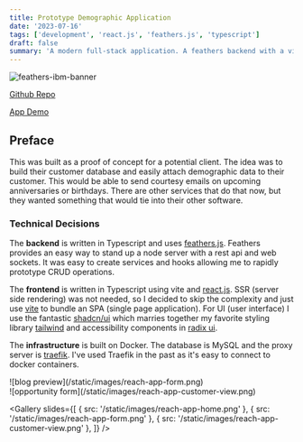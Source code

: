 ```yaml
---
title: Prototype Demographic Application
date: '2023-07-16'
tags: ['development', 'react.js', 'feathers.js', 'typescript']
draft: false
summary: 'A modern full-stack application. A feathers backend with a vite spa frontend.'
---
```


![feathers-ibm-banner](/static/images/reach-app-home.png)

[Github Repo](https://github.com/bskimball/reach)

[App Demo](https://poc.lam.bdkcloud.com)

## Preface

This was built as a proof of concept for a potential client. The idea was to build their customer database and
easily attach demographic data to their customer. This would be able to send courtesy emails on upcoming
anniversaries or birthdays. There are other services that do that now, but they wanted something that would tie into
their other software.

### Technical Decisions

The <strong>backend</strong> is written in Typescript and uses [feathers.js](https://feathersjs.com/). Feathers
provides an easy way to stand up a node server with a rest api and web sockets. It was easy to create services and
hooks allowing me to rapidly prototype CRUD operations.

The <strong>frontend</strong> is written in Typescript using vite and [react.js](https://react.dev/). SSR (server side
rendering) was not needed, so I decided to skip the complexity and just use [vite](https://vitejs.dev/) to bundle an
SPA (single page application). For UI (user interface) I use the fantastic [shadcn/ui](https://ui.shadcn.com/) which
marries together my favorite styling library [tailwind](https://tailwindcss.com/) and accessibility components in
[radix ui](https://www.radix-ui.com/primitives/docs/overview/introduction).

The <strong>infrastructure</strong> is built on Docker. The database is MySQL and the proxy server is
[traefik](https://traefik.io/traefik/). I've used Traefik in the past as it's easy to connect to docker containers.

<div className="flex space-x-8">
  <div>![blog preview](/static/images/reach-app-form.png)</div>
  <div>![opportunity form](/static/images/reach-app-customer-view.png)</div>
</div>

<Gallery
  slides={[
    { src: '/static/images/reach-app-home.png' },
    { src: '/static/images/reach-app-form.png' },
    { src: '/static/images/reach-app-customer-view.png' },
  ]}
/>
